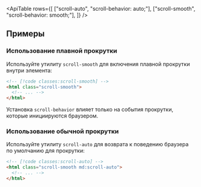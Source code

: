 

<ApiTable
  rows={[
    ["scroll-auto", "scroll-behavior: auto;"],
    ["scroll-smooth", "scroll-behavior: smooth;"],
  ]}
/>

## Примеры

### Использование плавной прокрутки

Используйте утилиту `scroll-smooth` для включения плавной прокрутки внутри элемента:

```html
<!-- [!code classes:scroll-smooth] -->
<html class="scroll-smooth">
  <!-- ... -->
</html>
```

Установка `scroll-behavior` влияет только на события прокрутки, которые инициируются браузером.

### Использование обычной прокрутки

Используйте утилиту `scroll-auto` для возврата к поведению браузера по умолчанию для прокрутки:

```html
<!-- [!code classes:scroll-auto] -->
<html class="scroll-smooth md:scroll-auto">
  <!-- ... -->
</html>
```
